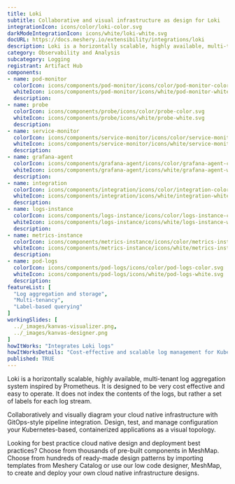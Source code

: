 ```yaml
---
title: Loki
subtitle: Collaborative and visual infrastructure as design for Loki
integrationIcon: icons/color/loki-color.svg
darkModeIntegrationIcon: icons/white/loki-white.svg
docURL: https://docs.meshery.io/extensibility/integrations/loki
description: Loki is a horizontally scalable, highly available, multi-tenant log aggregation system inspired by Prometheus. It is designed to be very cost effective and easy to operate. It does not index the contents of the logs, but rather a set of labels for each log stream.
category: Observability and Analysis
subcategory: Logging
registrant: Artifact Hub
components: 
- name: pod-monitor
  colorIcon: icons/components/pod-monitor/icons/color/pod-monitor-color.svg
  whiteIcon: icons/components/pod-monitor/icons/white/pod-monitor-white.svg
  description: 
- name: probe
  colorIcon: icons/components/probe/icons/color/probe-color.svg
  whiteIcon: icons/components/probe/icons/white/probe-white.svg
  description: 
- name: service-monitor
  colorIcon: icons/components/service-monitor/icons/color/service-monitor-color.svg
  whiteIcon: icons/components/service-monitor/icons/white/service-monitor-white.svg
  description: 
- name: grafana-agent
  colorIcon: icons/components/grafana-agent/icons/color/grafana-agent-color.svg
  whiteIcon: icons/components/grafana-agent/icons/white/grafana-agent-white.svg
  description: 
- name: integration
  colorIcon: icons/components/integration/icons/color/integration-color.svg
  whiteIcon: icons/components/integration/icons/white/integration-white.svg
  description: 
- name: logs-instance
  colorIcon: icons/components/logs-instance/icons/color/logs-instance-color.svg
  whiteIcon: icons/components/logs-instance/icons/white/logs-instance-white.svg
  description: 
- name: metrics-instance
  colorIcon: icons/components/metrics-instance/icons/color/metrics-instance-color.svg
  whiteIcon: icons/components/metrics-instance/icons/white/metrics-instance-white.svg
  description: 
- name: pod-logs
  colorIcon: icons/components/pod-logs/icons/color/pod-logs-color.svg
  whiteIcon: icons/components/pod-logs/icons/white/pod-logs-white.svg
  description: 
featureList: [
  "Log aggregation and storage",
  "Multi-tenancy",
  "Label-based querying"
]
workingSlides: [
  ../_images/kanvas-visualizer.png,
  ../_images/kanvas-designer.png
]
howItWorks: "Integrates Loki logs"
howItWorksDetails: "Cost-effective and scalable log management for Kubernetes"
published: TRUE
---
```

<p>
Loki is a horizontally scalable, highly available, multi-tenant log aggregation system inspired by Prometheus. It is designed to be very cost effective and easy to operate. It does not index the contents of the logs, but rather a set of labels for each log stream.
</p>
<p>
    Collaboratively and visually diagram your cloud native infrastructure with GitOps-style pipeline integration. Design, test, and manage configuration your Kubernetes-based, containerized applications as a visual topology.
</p>
<p>
    Looking for best practice cloud native design and deployment best practices? Choose from thousands of pre-built components in MeshMap. Choose from hundreds of ready-made design patterns by importing templates from Meshery Catalog or use our low code designer, MeshMap, to create and deploy your own cloud native infrastructure designs.
</p>
